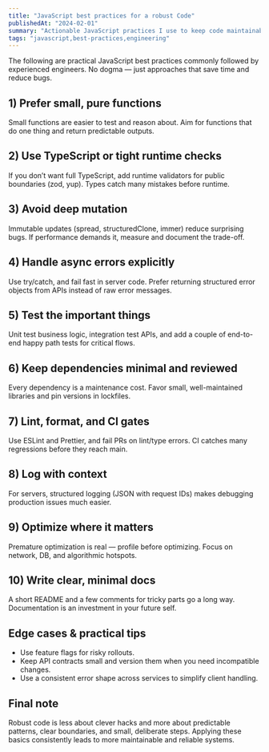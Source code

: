 ```yaml
---
title: "JavaScript best practices for a robust Code"
publishedAt: "2024-02-01"
summary: "Actionable JavaScript practices I use to keep code maintainable, performant, and resilient in 2025."
tags: "javascript,best-practices,engineering"
---
```


The following are practical JavaScript best practices commonly followed by experienced engineers. No dogma — just approaches that save time and reduce bugs.

## 1) Prefer small, pure functions

Small functions are easier to test and reason about. Aim for functions that do one thing and return predictable outputs.

## 2) Use TypeScript or tight runtime checks

If you don’t want full TypeScript, add runtime validators for public boundaries (zod, yup). Types catch many mistakes before runtime.

## 3) Avoid deep mutation

Immutable updates (spread, structuredClone, immer) reduce surprising bugs. If performance demands it, measure and document the trade-off.

## 4) Handle async errors explicitly

Use try/catch, and fail fast in server code. Prefer returning structured error objects from APIs instead of raw error messages.

## 5) Test the important things

Unit test business logic, integration test APIs, and add a couple of end-to-end happy path tests for critical flows.

## 6) Keep dependencies minimal and reviewed

Every dependency is a maintenance cost. Favor small, well-maintained libraries and pin versions in lockfiles.

## 7) Lint, format, and CI gates

Use ESLint and Prettier, and fail PRs on lint/type errors. CI catches many regressions before they reach main.

## 8) Log with context

For servers, structured logging (JSON with request IDs) makes debugging production issues much easier.

## 9) Optimize where it matters

Premature optimization is real — profile before optimizing. Focus on network, DB, and algorithmic hotspots.

## 10) Write clear, minimal docs

A short README and a few comments for tricky parts go a long way. Documentation is an investment in your future self.

## Edge cases & practical tips

- Use feature flags for risky rollouts.
- Keep API contracts small and version them when you need incompatible changes.
- Use a consistent error shape across services to simplify client handling.

## Final note

Robust code is less about clever hacks and more about predictable patterns, clear boundaries, and small, deliberate steps. Applying these basics consistently leads to more maintainable and reliable systems.
